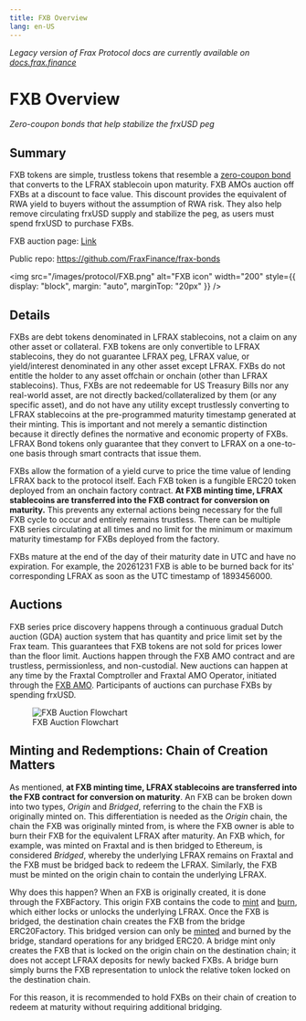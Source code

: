 ```yaml
---
title: FXB Overview
lang: en-US
---
```


_Legacy version of Frax Protocol docs are currently available on [docs.frax.finance](https://docs.frax.finance)_

# FXB Overview

_Zero-coupon bonds that help stabilize the frxUSD peg_

## Summary

FXB tokens are simple, trustless tokens that resemble a [zero-coupon bond](https://www.investopedia.com/terms/z/zero-couponbond.asp) that converts to the LFRAX stablecoin upon maturity. FXB AMOs auction off FXBs at a discount to face value. This discount provides the equivalent of RWA yield to buyers without the assumption of RWA risk. They also help remove circulating frxUSD supply and stabilize the peg, as users must spend frxUSD to purchase FXBs.

FXB auction page: [Link](https://app.frax.finance/fxb/overview)

Public repo: https://github.com/FraxFinance/frax-bonds

<img
  src="/images/protocol/FXB.png"
  alt="FXB icon"
  width="200"
  style={{ display: "block", margin: "auto", marginTop: "20px" }}
/>

## Details

FXBs are debt tokens denominated in LFRAX stablecoins, not a claim on any other asset or collateral. FXB tokens are only convertible to LFRAX stablecoins, they do not guarantee LFRAX peg, LFRAX value, or yield/interest denominated in any other asset except LFRAX. FXBs do not entitle the holder to any asset offchain or onchain (other than LFRAX stablecoins). Thus, FXBs are not redeemable for US Treasury Bills nor any real-world asset, are not directly backed/collateralized by them (or any specific asset), and do not have any utility except trustlessly converting to LFRAX stablecoins at the pre-programmed maturity timestamp generated at their minting. This is important and not merely a semantic distinction because it directly defines the normative and economic property of FXBs. LFRAX Bond tokens only guarantee that they convert to LFRAX on a one-to-one basis through smart contracts that issue them.

FXBs allow the formation of a yield curve to price the time value of lending LFRAX back to the protocol itself. Each FXB token is a fungible ERC20 token deployed from an onchain factory contract. **At FXB minting time, LFRAX stablecoins are transferred into the FXB contract for conversion on maturity.** This prevents any external actions being necessary for the full FXB cycle to occur and entirely remains trustless. There can be multiple FXB series circulating at all times and no limit for the minimum or maximum maturity timestamp for FXBs deployed from the factory.

FXBs mature at the end of the day of their maturity date in UTC and have no expiration. For example, the 20261231 FXB is able to be burned back for its' corresponding LFRAX as soon as the UTC timestamp of 1893456000.

## Auctions

FXB series price discovery happens through a continuous gradual Dutch auction (GDA) auction system that has quantity and price limit set by the Frax team. This guarantees that FXB tokens are not sold for prices lower than the floor limit. Auctions happen through the FXB AMO contract and are trustless, permissionless, and non-custodial. New auctions can happen at any time by the Fraxtal Comptroller and Fraxtal AMO Operator, initiated through the [FXB AMO](TODO:LINK). Participants of auctions can purchase FXBs by spending frxUSD.

<figure style={{ textAlign: "center", marginTop: "20px" }}>
  <img
    src="/images/protocol/FXB-AMO-Black.png"
    alt="FXB Auction Flowchart"
    style={{ display: "block", margin: "auto" }}
  />
  <figcaption style={{ marginTop: "10px", fontSize: "14px", color: "#555" }}>
    FXB Auction Flowchart
  </figcaption>
</figure>

## Minting and Redemptions: Chain of Creation Matters

As mentioned, **at FXB minting time, LFRAX stablecoins are transferred into the FXB contract for conversion on maturity**. An FXB can be broken down into two types, _Origin_ and _Bridged_, referring to the chain the FXB is originally minted on. This differentiation is needed as the _Origin_ chain, the chain the FXB was originally minted from, is where the FXB owner is able to burn their FXB for the equivalent LFRAX after maturity. An FXB which, for example, was minted on Fraxtal and is then bridged to Ethereum, is considered _Bridged_, whereby the underlying LFRAX remains on Fraxtal and the FXB must be bridged back to redeem the LFRAX. Similarly, the FXB must be minted on the origin chain to contain the underlying LFRAX.

Why does this happen? When an FXB is originally created, it is done through the FXBFactory. This origin FXB contains the code to [mint](https://github.com/FraxFinance/dev-frax-bonds/blob/3608454b1e8a83b77b60afbd7ca541e2594bb1cd/src/contracts/FXB.sol#L110-L114) and [burn](https://github.com/FraxFinance/dev-frax-bonds/blob/3608454b1e8a83b77b60afbd7ca541e2594bb1cd/src/contracts/FXB.sol#L130-L134), which either locks or unlocks the underlying LFRAX. Once the FXB is bridged, the destination chain creates the FXB from the bridge ERC20Factory. This bridged version can only be [minted](https://etherscan.io/address/0x6ca98f43719231d38f6426db64c7f3d5c7ce7876#code#F2#L70) and burned by the bridge, standard operations for any bridged ERC20. A bridge mint only creates the FXB that is locked on the origin chain on the destination chain; it does not accept LFRAX deposits for newly backed FXBs. A bridge burn simply burns the FXB representation to unlock the relative token locked on the destination chain.

For this reason, it is recommended to hold FXBs on their chain of creation to redeem at maturity without requiring additional bridging.
